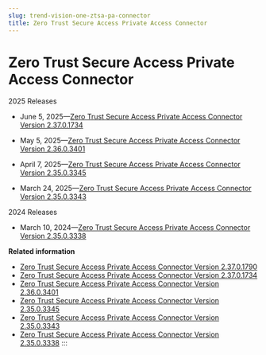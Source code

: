 ```yaml
---
slug: trend-vision-one-ztsa-pa-connector
title: Zero Trust Secure Access Private Access Connector
---
```

# Zero Trust Secure Access Private Access Connector

2025 Releases

- June 5, 2025—[Zero Trust Secure Access Private Access Connector Version 2.37.0.1734](ztsa-pa-connector-v-2-37-0-1734.mdx)

- May 5, 2025—[Zero Trust Secure Access Private Access Connector Version 2.36.0.3401](ztsa-pa-connector-v-2-36-0-3401.mdx)

- April 7, 2025—[Zero Trust Secure Access Private Access Connector Version 2.35.0.3345](ztsa-pa-connector-v-2-35-0-3345.mdx)

- March 24, 2025—[Zero Trust Secure Access Private Access Connector Version 2.35.0.3343](ztsa-pa-connector-v-2-35-0-3343.mdx)

2024 Releases

- March 10, 2024—[Zero Trust Secure Access Private Access Connector Version 2.35.0.3338](ztsa-pa-connector-v-2-35-0-3338.mdx)

**Related information**

- [Zero Trust Secure Access Private Access Connector Version 2.37.0.1790](ztsa-pa-connector-v-2-37-0-1790.mdx)
- [Zero Trust Secure Access Private Access Connector Version 2.37.0.1734](ztsa-pa-connector-v-2-37-0-1734.mdx)
- [Zero Trust Secure Access Private Access Connector Version 2.36.0.3401](ztsa-pa-connector-v-2-36-0-3401.mdx)
- [Zero Trust Secure Access Private Access Connector Version 2.35.0.3345](ztsa-pa-connector-v-2-35-0-3345.mdx)
- [Zero Trust Secure Access Private Access Connector Version 2.35.0.3343](ztsa-pa-connector-v-2-35-0-3343.mdx)
- [Zero Trust Secure Access Private Access Connector Version 2.35.0.3338](ztsa-pa-connector-v-2-35-0-3338.mdx)
:::
